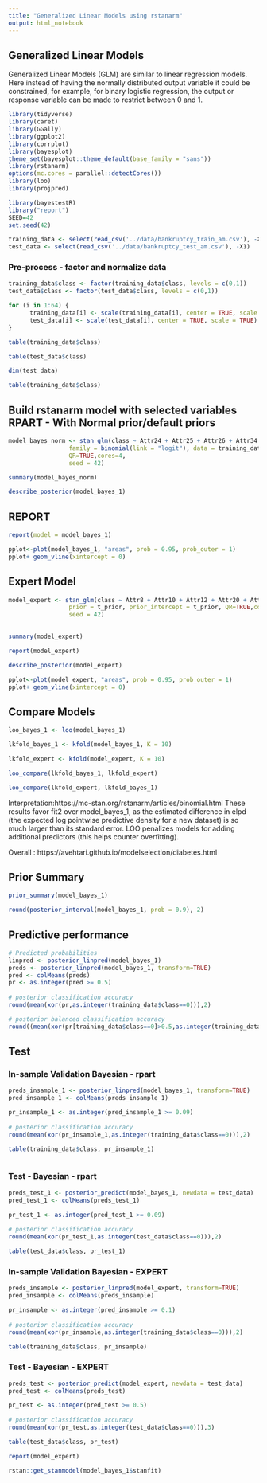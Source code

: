 ```yaml
---
title: "Generalized Linear Models using rstanarm"
output: html_notebook
---
```


## Generalized Linear Models
Generalized Linear Models (GLM) are similar to linear regression models. Here instead of having the normally distributed output variable it could be constrained, for example, for binary logistic regression, the output or response variable can be made to restrict between 0 and 1.



```r
library(tidyverse)
library(caret)
library(GGally)
library(ggplot2)
library(corrplot)
library(bayesplot)
theme_set(bayesplot::theme_default(base_family = "sans"))
library(rstanarm)
options(mc.cores = parallel::detectCores())
library(loo)
library(projpred)

library(bayestestR)
library("report")
SEED=42
set.seed(42)
```


```r
training_data <- select(read_csv('../data/bankruptcy_train_am.csv'), -X1)
test_data <- select(read_csv('../data/bankruptcy_test_am.csv'), -X1)
```


### Pre-process - factor and normalize data

```r
training_data$class <- factor(training_data$class, levels = c(0,1))
test_data$class <- factor(test_data$class, levels = c(0,1))
```

```r
for (i in 1:64) {
      training_data[i] <- scale(training_data[i], center = TRUE, scale = TRUE)
      test_data[i] <- scale(test_data[i], center = TRUE, scale = TRUE)
}
```


```r
table(training_data$class)
```

```r
table(test_data$class)
```


```r
dim(test_data)
```


```r
table(training_data$class)
```


## Build rstanarm model with selected variables RPART - With Normal prior/default priors

```r
model_bayes_norm <- stan_glm(class ~ Attr24 + Attr25 + Attr26 + Attr34 + Attr5 + Attr46,
                 family = binomial(link = "logit"), data = training_data,
                 QR=TRUE,cores=4,
                 seed = 42)

```


```r
summary(model_bayes_norm)
```

```r
describe_posterior(model_bayes_1)
```


## REPORT

```r
report(model = model_bayes_1)
```


```r
pplot<-plot(model_bayes_1, "areas", prob = 0.95, prob_outer = 1)
pplot+ geom_vline(xintercept = 0)
```


## Expert Model
```r
model_expert <- stan_glm(class ~ Attr8 + Attr10 + Attr12 + Attr20 + Attr33 + Attr40 + Attr42 + Attr46 + Attr49 + Attr59 + Attr63 + Attr64, family = binomial(link = "logit"), data = training_data,
                 prior = t_prior, prior_intercept = t_prior, QR=TRUE,cores=4,
                 seed = 42) 
       
```


```r
summary(model_expert)
```


```r
report(model_expert)
```


```r
describe_posterior(model_expert)
```

```r

pplot<-plot(model_expert, "areas", prob = 0.95, prob_outer = 1)
pplot+ geom_vline(xintercept = 0)
```

## Compare Models
```r
loo_bayes_1 <- loo(model_bayes_1)
```


```r
lkfold_bayes_1 <- kfold(model_bayes_1, K = 10)
```

```r
lkfold_expert <- kfold(model_expert, K = 10)
```
```r
loo_compare(lkfold_bayes_1, lkfold_expert)
```

```r
loo_compare(lkfold_expert, lkfold_bayes_1)
```

Interpretation:https://mc-stan.org/rstanarm/articles/binomial.html
These results favor fit2 over model_bayes_1, as the estimated difference in elpd (the expected log pointwise predictive density for a new dataset) is so much larger than its standard error. LOO penalizes models for adding additional predictors (this helps counter overfitting).

Overall : https://avehtari.github.io/modelselection/diabetes.html


## Prior Summary
```r
prior_summary(model_bayes_1)
```
```r
round(posterior_interval(model_bayes_1, prob = 0.9), 2)
```

## Predictive performance

```r
# Predicted probabilities
linpred <- posterior_linpred(model_bayes_1)
preds <- posterior_linpred(model_bayes_1, transform=TRUE)
pred <- colMeans(preds)
pr <- as.integer(pred >= 0.5)
   
# posterior classification accuracy
round(mean(xor(pr,as.integer(training_data$class==0))),2)

```


```r
# posterior balanced classification accuracy
round((mean(xor(pr[training_data$class==0]>0.5,as.integer(training_data$class[training_data$class==0])))+mean(xor(pr[training_data$class==1]<0.5,as.integer(training_data$class[training_data$class==1]))))/2,2)
```

## Test

### In-sample Validation Bayesian - rpart

```r
preds_insample_1 <- posterior_linpred(model_bayes_1, transform=TRUE)
pred_insample_1 <- colMeans(preds_insample_1)
```

```r
pr_insample_1 <- as.integer(pred_insample_1 >= 0.09)
   
# posterior classification accuracy
round(mean(xor(pr_insample_1,as.integer(training_data$class==0))),2)

table(training_data$class, pr_insample_1)
```


```r
```

### Test - Bayesian - rpart
```r
preds_test_1 <- posterior_predict(model_bayes_1, newdata = test_data)
pred_test_1 <- colMeans(preds_test_1)
```


```r
pr_test_1 <- as.integer(pred_test_1 >= 0.09)
   
# posterior classification accuracy
round(mean(xor(pr_test_1,as.integer(test_data$class==0))),2)

table(test_data$class, pr_test_1)
```

### In-sample Validation Bayesian - EXPERT

```r
preds_insample <- posterior_linpred(model_expert, transform=TRUE)
pred_insample <- colMeans(preds_insample)
```

```r
pr_insample <- as.integer(pred_insample >= 0.1)
   
# posterior classification accuracy
round(mean(xor(pr_insample,as.integer(training_data$class==0))),2)

table(training_data$class, pr_insample)
```


### Test - Bayesian - EXPERT
```r
preds_test <- posterior_predict(model_expert, newdata = test_data)
pred_test <- colMeans(preds_test)
```


```r
pr_test <- as.integer(pred_test >= 0.5)
   
# posterior classification accuracy
round(mean(xor(pr_test,as.integer(test_data$class==0))),3)

table(test_data$class, pr_test)
```


```r
report(model_expert)
```


```r
rstan::get_stanmodel(model_bayes_1$stanfit)
```

